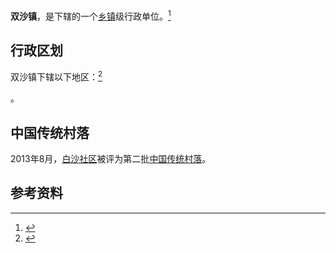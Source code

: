 {{中国乡级行政区|51/05/25/110/000
| 电话区号 = 830
}}

'''双沙镇'''，是{{PRC admin/fullname|51/05/25/110/000|3}}下辖的一个[[乡镇|乡镇]]级行政单位。<ref>{{PRC admin/ref sgc|{{PRC admin/parent|51/05/25/110/000}}}}</ref>

== 行政区划 ==

双沙镇下辖以下地区：<ref>{{PRC admin/ref sgc|51/05/25/110/000}}</ref>

{{PRC admin/children|51/05/25/110/000}}。

==中国传统村落==
2013年8月，[[白沙社区|白沙社区]]被评为第二批[[中国传统村落|中国传统村落]]。

== 参考资料 ==

{{reflist}}

{{行政区划小作品}}
{{PRC admin/navcat|51/05/25/110/000}}